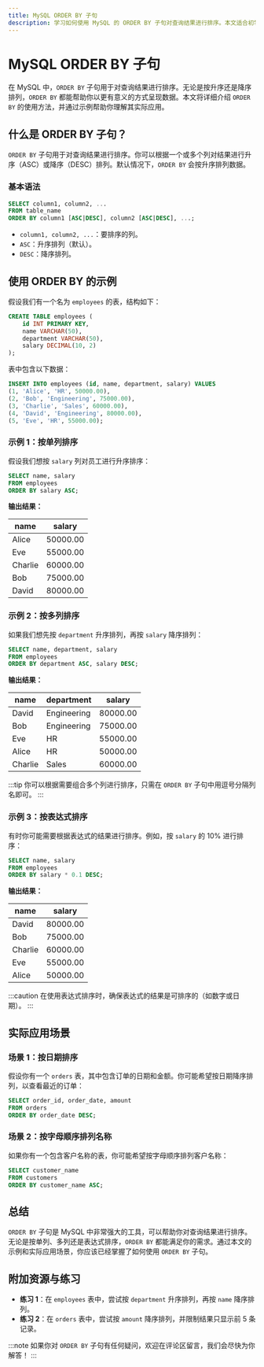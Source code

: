 ```yaml
---
title: MySQL ORDER BY 子句
description: 学习如何使用 MySQL 的 ORDER BY 子句对查询结果进行排序。本文适合初学者，包含代码示例、实际案例和总结。
---
```


# MySQL ORDER BY 子句

在 MySQL 中，`ORDER BY` 子句用于对查询结果进行排序。无论是按升序还是降序排列，`ORDER BY` 都能帮助你以更有意义的方式呈现数据。本文将详细介绍 `ORDER BY` 的使用方法，并通过示例帮助你理解其实际应用。

## 什么是 ORDER BY 子句？

`ORDER BY` 子句用于对查询结果进行排序。你可以根据一个或多个列对结果进行升序（ASC）或降序（DESC）排列。默认情况下，`ORDER BY` 会按升序排列数据。

### 基本语法

```sql
SELECT column1, column2, ...
FROM table_name
ORDER BY column1 [ASC|DESC], column2 [ASC|DESC], ...;
```

- `column1, column2, ...`：要排序的列。
- `ASC`：升序排列（默认）。
- `DESC`：降序排列。

## 使用 ORDER BY 的示例

假设我们有一个名为 `employees` 的表，结构如下：

```sql
CREATE TABLE employees (
    id INT PRIMARY KEY,
    name VARCHAR(50),
    department VARCHAR(50),
    salary DECIMAL(10, 2)
);
```

表中包含以下数据：

```sql
INSERT INTO employees (id, name, department, salary) VALUES
(1, 'Alice', 'HR', 50000.00),
(2, 'Bob', 'Engineering', 75000.00),
(3, 'Charlie', 'Sales', 60000.00),
(4, 'David', 'Engineering', 80000.00),
(5, 'Eve', 'HR', 55000.00);
```

### 示例 1：按单列排序

假设我们想按 `salary` 列对员工进行升序排序：

```sql
SELECT name, salary
FROM employees
ORDER BY salary ASC;
```

**输出结果：**

| name    | salary  |
|---------|---------|
| Alice   | 50000.00|
| Eve     | 55000.00|
| Charlie | 60000.00|
| Bob     | 75000.00|
| David   | 80000.00|

### 示例 2：按多列排序

如果我们想先按 `department` 升序排列，再按 `salary` 降序排列：

```sql
SELECT name, department, salary
FROM employees
ORDER BY department ASC, salary DESC;
```

**输出结果：**

| name    | department  | salary  |
|---------|-------------|---------|
| David   | Engineering | 80000.00|
| Bob     | Engineering | 75000.00|
| Eve     | HR          | 55000.00|
| Alice   | HR          | 50000.00|
| Charlie | Sales       | 60000.00|

:::tip
你可以根据需要组合多个列进行排序，只需在 `ORDER BY` 子句中用逗号分隔列名即可。
:::

### 示例 3：按表达式排序

有时你可能需要根据表达式的结果进行排序。例如，按 `salary` 的 10% 进行排序：

```sql
SELECT name, salary
FROM employees
ORDER BY salary * 0.1 DESC;
```

**输出结果：**

| name    | salary  |
|---------|---------|
| David   | 80000.00|
| Bob     | 75000.00|
| Charlie | 60000.00|
| Eve     | 55000.00|
| Alice   | 50000.00|

:::caution
在使用表达式排序时，确保表达式的结果是可排序的（如数字或日期）。
:::

## 实际应用场景

### 场景 1：按日期排序

假设你有一个 `orders` 表，其中包含订单的日期和金额。你可能希望按日期降序排列，以查看最近的订单：

```sql
SELECT order_id, order_date, amount
FROM orders
ORDER BY order_date DESC;
```

### 场景 2：按字母顺序排列名称

如果你有一个包含客户名称的表，你可能希望按字母顺序排列客户名称：

```sql
SELECT customer_name
FROM customers
ORDER BY customer_name ASC;
```

## 总结

`ORDER BY` 子句是 MySQL 中非常强大的工具，可以帮助你对查询结果进行排序。无论是按单列、多列还是表达式排序，`ORDER BY` 都能满足你的需求。通过本文的示例和实际应用场景，你应该已经掌握了如何使用 `ORDER BY` 子句。

## 附加资源与练习

- **练习 1**：在 `employees` 表中，尝试按 `department` 升序排列，再按 `name` 降序排列。
- **练习 2**：在 `orders` 表中，尝试按 `amount` 降序排列，并限制结果只显示前 5 条记录。

:::note
如果你对 `ORDER BY` 子句有任何疑问，欢迎在评论区留言，我们会尽快为你解答！
:::